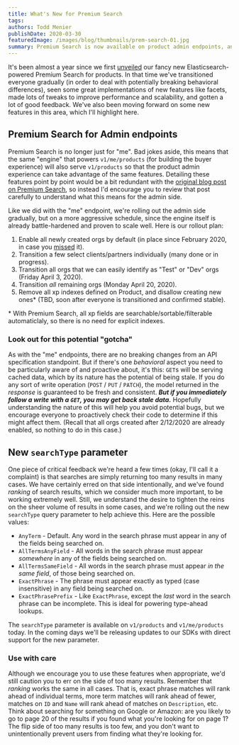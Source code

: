 ```yaml
---
title: What's New for Premium Search
tags: 
authors: Todd Menier
publishDate: 2020-03-30
featuredImage: /images/blog/thumbnails/prem-search-01.jpg
summary: Premium Search is now available on product admin endpoints, and introducing the new searchType parameter.
---
```


It's been almost a year since we first [unveiled](https://ordercloud.io/blog/introducing-premium-search) our fancy new Elasticsearch-powered Premium Search for products. In that time we've transitioned everyone gradually (in order to deal with potentially breaking behavioral differences), seen some great implementations of new features like facets, made lots of tweaks to improve performance and scalability, and gotten a lot of good feedback. We've also been moving forward on some new features in this area, which I'll highlight here.

## Premium Search for Admin endpoints

Premium Search is no longer just for "me". Bad jokes aside, this means that the same "engine" that powers `v1/me/products` (for building the buyer experience) will also serve `v1/products` so that the product admin experience can take advantage of the same features. Detailing these features point by point would be a bit redundant with the [original blog post on Premium Search](https://ordercloud.io/blog/introducing-premium-search), so instead I'd encourage you to review that post carefully to understand what this means for the admin side.

Like we did with the "me" endpoint, we're rolling out the admin side gradually, but on a more aggressive schedule, since the engine itself is already battle-hardened and proven to scale well. Here is our rollout plan:

1. Enable all newly created orgs by default (in place since February 2020, in case you [missed](https://ordercloud.io/release-notes/v1.0.140) it).
2. Transition a few select clients/partners individually (many done or in progress).
3. Transition all orgs that we can easily identify as "Test" or "Dev" orgs (Friday April 3, 2020).
4. Transition _all_ remaining orgs (Monday April 20, 2020).
5. Remove all xp indexes defined on Product, and disallow creating new ones* (TBD, soon after everyone is transitioned and confirmed stable).

\* With Premium Search, all xp fields are searchable/sortable/filterable automaticlaly, so there is no need for explicit indexes.

### Look out for this potential "gotcha"

As with the "me" endpoints, there are no breaking changes from an API specification standpoint. But if there's one _behavioral_ aspect you need to be particularly aware of and proactive about, it's this: `GET`s will be serving cached data, which by its nature has the potential of being stale. If you do any sort of write operation (`POST` / `PUT` / `PATCH`), the model returned in the _response_ is guaranteed to be fresh and consistent. _**But if you immediately follow a write with a `GET`, you may get back stale data.**_ Hopefully understanding the nature of this will help you avoid potential bugs, but we encourage everyone to proactively check their code to determine if this might affect them. (Recall that all orgs created after 2/12/2020 are already enabled, so nothing to do in this case.)

## New `searchType` parameter

One piece of critical feedback we're heard a few times (okay, I'll call it a complaint) is that searches are simply returning too many results in many cases. We have certainly erred on that side intentionally, and we've found _ranking_ of search results, which we consider much more important, to be working extremely well. Still, we understand the desire to tighten the reins on the sheer volume of results in some cases, and we're rolling out the new `searchType` query parameter to help achieve this. Here are the possible values:

- `AnyTerm` - Default. Any word in the search phrase must appear in any of the fields being searched on.
- `AllTermsAnyField` - All words in the search phrase must appear _somewhere_ in any of the fields being searched on.
- `AllTermsSameField` - All words in the search phrase must appear _in the same field_, of those being searched on.
- `ExactPhrase` - The phrase must appear exactly as typed (case insensitive) in any field being searched on.
- `ExactPhrasePrefix` - Like `ExactPhrase`, except the _last_ word in the search phrase can be incomplete. This is ideal for powering type-ahead lookups.

The `searchType` parameter is available on `v1/products` and `v1/me/products` today. In the coming days we'll be releasing updates to our SDKs with direct support for the new parameter.

### Use with care

Although we encourage you to use these features when appropriate, we'd still caution you to err on the side of too many results. Remember that _ranking_ works the same in all cases. That is, exact phrase matches will rank ahead of individual terms, more term matches will rank ahead of fewer, matches on `ID` and `Name` will rank ahead of matches on `Description`, etc. Think about searching for something on Google or Amazon: are you likely to go to page 20 of the results if you found what you're looking for on page 1? The flip side of too many results is too few, and you don't want to unintentionally prevent users from finding what they're looking for.
